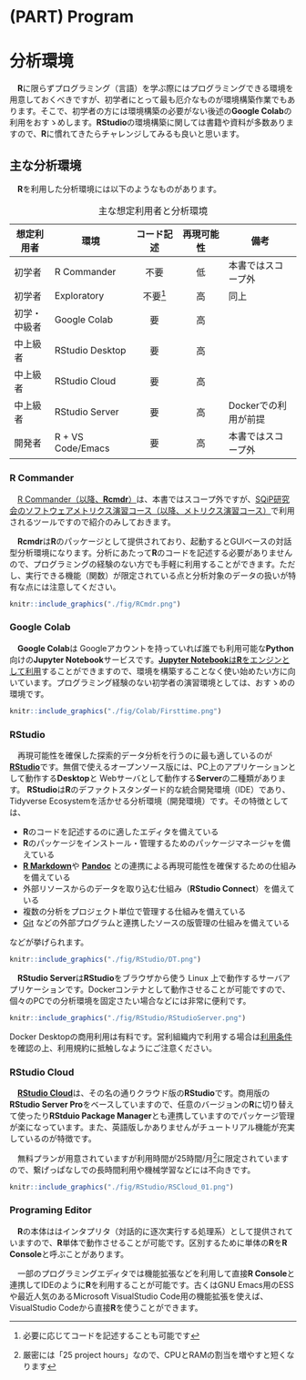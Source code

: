 # (PART) Program {-}

# 分析環境
　**R**に限らずプログラミング（言語）を学ぶ際にはプログラミングできる環境を用意しておくべきですが、初学者にとって最も厄介なものが環境構築作業でもあります。そこで、初学者の方には環境構築の必要がない後述の**Google Colab**の利用をおすゝめします。**RStudio**の環境構築に関しては書籍や資料が多数ありますので、**R**に慣れてきたらチャレンジしてみるも良いと思います。


## 主な分析環境
　**R**を利用した分析環境には以下のようなものがあります。

: 主な想定利用者と分析環境

想定利用者 | 環境                | コード記述 | 再現可能性 | 備考 
-----------|---------------------|:----------:|:----------:|-------------------
初学者     | R Commander         | 不要       | 低         | 本書ではスコープ外
初学者     | Exploratory         | 不要[^P2-1] | 高        | 同上
初学・中級者 | Google Colab      | 要         | 高         | 
中上級者   | RStudio Desktop     | 要         | 高         | 
中上級者   | RStudio Cloud       | 要         | 高         | 
中上級者   | RStudio Server      | 要         | 高         | Dockerでの利用が前提
開発者     | R + VS Code/Emacs   | 要         | 高         | 本書ではスコープ外

[^P2-1]: 必要に応じてコードを記述することも可能です


### R Commander\index{R Commander, Rcmdr}
　[R Commander（以降、**Rcmdr**）](https://socialsciences.mcmaster.ca/jfox/Misc/Rcmdr/){target="_blank" title=""}は、本書ではスコープ外ですが、[SQiP研究会のソフトウェアメトリクス演習コース（以降、メトリクス演習コース）](https://www.juse.or.jp/sqip/workshop/outline/index.html){target="_blank" title=""}で利用されるツールですので紹介のみしておきます。  

　**Rcmdr**は**R**のパッケージとして提供されており、起動するとGUIベースの対話型分析環境になります。分析にあたって**R**のコードを記述する必要がありませんので、プログラミングの経験のない方でも手軽に利用することができます。ただし、実行できる機能（関数）が限定されている点と分析対象のデータの扱いが特有な点には注意してください。

```r
knitr::include_graphics("./fig/RCmdr.png")
```


### Google Colab\index{Google Colaboratory}
　**Google Colab**は Googleアカウントを持っていれば誰でも利用可能な**Python**向けの**Jupyter Notebook**サービスです。[**Jupyter Notebook**は**R**をエンジンとして利用](https://colab.research.google.com/notebook#create=true&language=r)することができますので、環境を構築することなく使い始めたい方に向いています。プログラミング経験のない初学者の演習環境としては、おすゝめの環境です。

```r
knitr::include_graphics("./fig/Colab/Firsttime.png")
```


### RStudio\index{RStudio}
　再現可能性を確保した探索的データ分析を行うのに最も適しているのが[**RStudio**](https://www.rstudio.com/products/rstudio/)です。無償で使えるオープンソース版には、PC上のアプリケーションとして動作する**Desktop**と Webサーバとして動作する**Server**の二種類があります。
**RStudio**は**R**のデファクトスタンダード的な統合開発環境（IDE）であり、Tidyverse Ecosystemを活かせる分析環境（開発環境）です。その特徴としては、

* **R**のコードを記述するのに適したエディタを備えている
* **R**のパッケージをインストール・管理するためのパッケージマネージャを備えている
* [**R Markdown**](https://rmarkdown.rstudio.com/){target="_blank" title=""}や [**Pandoc**](https://pandoc.org/){target="_blank" title=""} との連携による再現可能性を確保するための仕組みを備えている
* 外部リソースからのデータを取り込む仕組み（**RStudio Connect**）を備えている
* 複数の分析をプロジェクト単位で管理する仕組みを備えている
* \index{Git}[Git](https://git-scm.com/){target="_blank" title=""} などの外部プログラムと連携したソースの版管理の仕組みを備えている

などが挙げられます。

```r
knitr::include_graphics("./fig/RStudio/DT.png")
```

　**RStudio Server**は**RStudio**をブラウザから使う Linux 上で動作するサーバアプリケーションです。Docker\index{Docker}コンテナとして動作させることが可能ですので、個々のPCでの分析環境を固定さたい場合などには非常に便利です。

```r
knitr::include_graphics("./fig/RStudio/RStudioServer.png")
```

::: {.hint-box data-latex=""}
Docker Desktopの商用利用は有料です。営利組織内で利用する場合は[利用条件](https://www.docker.com/products/docker-desktop)を確認の上、利用規約に抵触しなようにご注意ください。
:::


### RStudio Cloud\index{RStudio Cloud}
　[**RStudio Cloud**](https://rstudio.cloud/)は、その名の通りクラウド版の**RStudio**です。商用版の**RStudio Server Pro**をベースしていますので、任意のバージョンの**R**に切り替えて使ったり**RStduio Package Manager**とも連携していますのでパッケージ管理が楽になっています。また、英語版しかありませんがチュートリアル機能が充実しているのが特徴です。  

　無料プランが用意されていますが利用時間が25時間/月[^P2-2]に限定されていますので、繋げっぱなしでの長時間利用や機械学習などには不向きです。

```r
knitr::include_graphics("./fig/RStudio/RSCloud_01.png")
```

[^P2-2]: 厳密には「25 project hours」なので、CPUとRAMの割当を増やすと短くなります


### Programing Editor
　**R**の本体ははインタプリタ（対話的に逐次実行する処理系）として提供されていますので、**R**単体で動作させることが可能です。区別するために単体の**R**を**R Console**と呼ぶことがあります。  

　一部のプログラミングエディタでは機能拡張などを利用して直接**R Console**と連携してIDEのように**R**を利用することが可能です。古くはGNU Emacs用のESSや最近人気のあるMicrosoft VisualStudio Code用の機能拡張を使えば、VisualStudio Codeから直接**R**を使うことができます。
